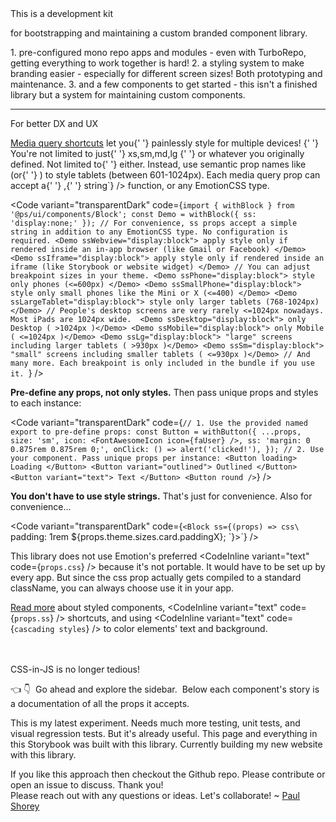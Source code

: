 
<Meta title="Why another UI library ?" />

<ThemeProvider>

<Wrapper ssAll="a { color: white; }">

<Block as="h1" textgradient="rainbow">
This is a development kit
</Block>

for bootstrapping and maintaining a <Inline as="b" textgradient="rainbow"> custom branded component library</Inline>. 

<Block ss="margin-bottom:0.75rem;line-height:1.33rem;">
<Inline as="h2" textgradient="accent">1.</Inline> <Inline textcolor="accent" ss="font-size:1.125rem;">pre-configured mono repo apps and modules</Inline> <Inline ss="font-size:1rem;font-weight:200;"> - even with TurboRepo, getting everything to work together is hard!</Inline>
</Block>

<Block ss="margin-bottom:0.75rem;line-height:1.33rem;">
<Inline as="h2" textgradient="accent">2.</Inline> <Inline textcolor="accent" ss="font-size:1.125rem;">a styling system to make branding easier</Inline> - especially for different screen sizes! Both prototyping and maintenance.
</Block>

<Block ss="margin-bottom:0.75rem;line-height:1.33rem;">
<Inline as="h2" textgradient="accent">3.</Inline> <Inline textcolor="accent" ss="font-size:1.125rem;">and a few components to get started</Inline> - this isn't a finished library but a system for maintaining custom components.
</Block>

<br />

---

<Block as="h2" ss="margin-top:2rem;" textgradient="rainbow">
For better DX and UX
</Block>

<p>
  <a href="/docs/get-started-media-queries--page">Media query shortcuts</a> let you{' '}
  <Inline as="b" textgradient="rainbow">
    painlessly style for multiple devices!
  </Inline>{' '}
  You're not limited to just{' '}
  <CodeInline variant="text" color="purple">
    xs,sm,md,lg
  </CodeInline>{' '}
  or whatever you originally defined. Not limited to{' '}
  <CodeInline variant="text" code={`min-width`} /> either. Instead, use semantic
  prop names like <CodeInline variant="text" code={`ssTablet`} /> (or{' '}
  <CodeInline variant="text" code={`theme.mq.tablet`} />) to style tablets
  (between 601-1024px). Each media query prop can accept a{' '}
  <CodeInline variant="text" code={`string`} />,{' '}
  <CodeInline variant="text" code={`(props)=>string`} /> function, or any
  EmotionCSS type.
</p>

<Code
  variant="transparentDark"
  code={`import { withBlock } from '@ps/ui/components/Block';
const Demo = withBlock({ ss: 'display:none;' });
// For convenience, ss props accept a simple string in addition to any EmotionCSS type. No configuration is required.
<Demo ssWebview="display:block"> apply style only if rendered inside an in-app browser (like Gmail or Facebook) </Demo>
<Demo ssIframe="display:block"> apply style only if rendered inside an iframe (like Storybook or website widget) </Demo>
// You can adjust breakpoint sizes in your theme.
<Demo ssPhone="display:block"> style only phones (<=600px) </Demo>
<Demo ssSmallPhone="display:block"> style only small phones like the Mini or X (<=400) </Demo>
<Demo ssLargeTablet="display:block"> style only larger tablets (768-1024px) </Demo>
// People's desktop screens are very rarely <=1024px nowadays. Most iPads are 1024px wide. 
<Demo ssDesktop="display:block"> only Desktop ( >1024px )</Demo>
<Demo ssMobile="display:block"> only Mobile ( <=1024px )</Demo>
<Demo ssLg="display:block"> "large" screens including larger tablets ( >930px )</Demo>
<Demo ssSm="display:block"> "small" screens including smaller tablets ( <=930px )</Demo>
// And many more. Each breakpoint is only included in the bundle if you use it. `}
/>

**Pre-define any props, not only styles.** Then pass unique props and styles to each instance:  

<Code
  variant="transparentDark"
  code={`// 1. Use the provided named export to pre-define props:
const Button = withButton({
  ...props,
  size: 'sm',
  icon: <FontAwesomeIcon icon={faUser} />,
  ss: 'margin: 0 0.875rem 0.875rem 0;',
  onClick: () => alert('clicked!'),
});
// 2. Use your component. Pass unique props per instance:
<Button loading>
  Loading
</Button>
<Button variant="outlined">
  Outlined
</Button>
<Button variant="text">
  Text
</Button>
<Button round />`} />


**You don't have to use style strings.** That's just for convenience. Also for convenience...

<Code
  variant="transparentDark"
  code={`<Block ss={(props) => css\` padding: 1rem \${props.theme.sizes.card.paddingX}; \`}>`} />

<!--Or use your own preferred solution such as <CodeInline variant="text" code={`props.style`} />, <CodeInline variant="text" code={`props.className`} />, <CodeInline variant="text" code={`props.css`} /> or <CodeInline variant="text" code={`props.sx`} />. -->
  
This library does not use Emotion's preferred <CodeInline variant="text" code={`props.css`} /> because it's not portable. It would have to be set up by every app. But since the css prop actually gets compiled to a standard className, you can always choose use it in your app.

<a href="http://localhost:6006/?path=/docs/core-styled-components--page" target="_top">Read more</a> about styled components, <CodeInline variant="text" code={`props.ss`} /> shortcuts, and using <CodeInline variant="text" code={`cascading styles`} /> to color elements' text and background.

<br />
<br />

<Block as="h2" ss="margin-top:2rem;">
  <Block as="span" textgradient="rainbow">
    CSS-in-JS is no longer tedious!
  </Block>
</Block>

<p>
  <Inline ssPhone="display:none;">👈 </Inline>
  <Inline ssNotPhone="display:none;">👇 </Inline>
  <Inline textcolor="accent">&nbsp;Go ahead and explore the sidebar.&nbsp;</Inline>
  Below each component's story is a documentation of all the props it accepts.
</p>

<p>
  This is my latest experiment. Needs much more testing, unit tests, and visual regression tests. 
  But it's already useful. This page and everything in this Storybook was built with this library. Currently building my new website with this library.
</p>
<p>
  If you like this approach then <a>checkout the Github repo</a>. Please contribute
  or open an issue to discuss. Thank you!
  <br />
  Please reach out with any questions or ideas. Let's collaborate! ~ <a
    href="https://paulshorey.com"
    target="_blank"
  >
    Paul Shorey
  </a>
</p>

</Wrapper>

</ThemeProvider>
